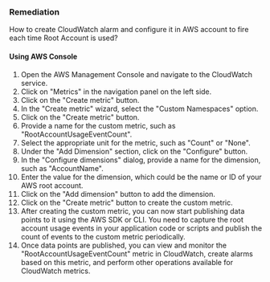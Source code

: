 ### Remediation

How to create CloudWatch alarm and configure it in AWS account to fire each time Root Account is used?

#### Using AWS Console

1. Open the AWS Management Console and navigate to the CloudWatch service.
2. Click on "Metrics" in the navigation panel on the left side.
3. Click on the "Create metric" button.
4. In the "Create metric" wizard, select the "Custom Namespaces" option.
5. Click on the "Create metric" button.
6. Provide a name for the custom metric, such as "RootAccountUsageEventCount".
7. Select the appropriate unit for the metric, such as "Count" or "None".
8. Under the "Add Dimension" section, click on the "Configure" button.
9. In the "Configure dimensions" dialog, provide a name for the dimension, such as "AccountName".
10. Enter the value for the dimension, which could be the name or ID of your AWS root account.
11. Click on the "Add dimension" button to add the dimension.
12. Click on the "Create metric" button to create the custom metric.
13. After creating the custom metric, you can now start publishing data points to it using the AWS SDK or CLI. You need to capture the root account usage events in your application code or scripts and publish the count of events to the custom metric periodically.
14. Once data points are published, you can view and monitor the "RootAccountUsageEventCount" metric in CloudWatch, create alarms based on this metric, and perform other operations available for CloudWatch metrics.

